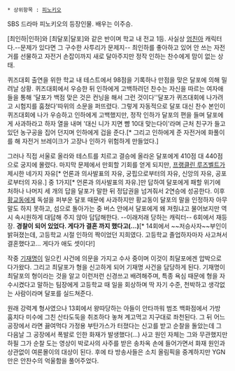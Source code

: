 * 상위항목 : [[피노키오(드라마)|피노키오]]

SBS 드라마 피노키오의 등장인물. 배우는 이주승.

[최인하|인하]와 [최달포|달포]와 같은 반이며 학교 내 전교 1등. 사실상 [[엄친아]] 캐릭터다.--문제가 있다면 그 구수한 사투리가 문제지-- 최인하를 좋아하고 있어 안 쓰는 자전거를 선물하고 자전거 손잡이까지 새로 달아주지만 정작 인하는 찬수에게 맘이 없는 상태. 

퀴즈대회 출연을 위한 학교 내 테스트에서 98점을 기록하나 만점을 맞은 달포에 의해 밀려날 상황. 퀴즈대회에서 우승한 뒤 인하에게 고백하려던 찬수는 자신을 따르는 여자애들을 통해 '달포가 백점 맞은 것은 컨닝을 해서 그런 것이다''달포가 퀴즈대회에 나가려고 시험지를 훔쳤다'따위의 소문을 퍼뜨렸다. 그렇게 자동적으로 달포 대신 찬수 본인이 퀴즈대회에 나가 우승하고 인하에게 고백했지만, 정작 인하가 달포의 편을 들며 달포에게 사과하라고 하자 열을 내며 '대신 니가 지면 뺨 10대 맞는다이'라며 근처 친구가 들고 있던 농구공을 집어 던지며 인하에게 겁을 준다.[* 그리고 인하에게 준 자전거에 화풀이를 해 자전거 브레이크가 고장나 인하가 위험하게 만들었다.] 

그러나 직접 서울로 올라와 테스트를 치르고 결승에 올라온 달포에게 410점 대 440점으로 궁지에 몰렸다. 마지막 문제에서 만회할 기회를 얻게 되지만, [[프랭클린 루즈벨트]]가 제시한 네가지 자유[* 언론과 의사발표의 자유, 궁핍으로부터의 자유, 신앙의 자유, 공포로부터의 자유.] 중 1가지[* 언론과 의사발표의 자유.]만 답하여 달포에게 패할 위기에 처하나 나머지 세 개의 답을 달포가 말한 뒤 정답권을 넘겨줘서 2연승에 성공한다. 이후 [[황교동]]에게 독설을 퍼부운 달포 때문에 사과하지만 황교동이 달포의 말을 인정하자 아무 말도 하지 못하고, 섬으로 돌아가는 중 버스 안에서 달포에게 왜 져줬냐고 물어보지만 역시 속시원하게 대답해 주지 않아 답답해한다. --이래저래 당하는 캐릭터-- 6회에서 재등장. '''경찰이 되어 있었다. 게다가 결혼 까지 했다고(...)'''[* 14회에서 ~~저승사자~~부인이 밝혀졌는데, 고등학교 시절 인하의 짝이었던 지희였다. 고등학교 졸업하자마자 사고쳐서 결혼했다고... 게다가 애도 셋이다!]

작중 [[기재명]]이 일으킨 사건에 의문을 가지고 수사 중이며 이것이 최달포에겐 압박으로 다가왔다. 그리고 최달포가 형을 신고하게 되어 기재명 사건을 담당하게 된다. 기재명이 최달포의 형이라는 것을 알고 이런저런 신경쓰고 배려해주며, 특종 욕심 때문에 형을 자수시켰다고 말하는 팀장에게 고등학교 때 일을 회상하며 딱 자기 수준, 천박하고 생각없는 사람이라며 달포를 실드쳐준다.

원래 강력계 형사였으나 13회에서 왕따당하는 아들이 안타까워 범조 백화점에서 가방 훔치다 미수에 그친 산타도둑을 취조하다 놓쳐 계고먹고 지구대로 좌천된다. 그 뒤 어느 공장에서 라면 끓여먹다 가정용 부탄가스가 터졌다는 신고를 받고 순찰을 돌았는데 그 다음날 그 공장에서 폭발로 인한 화재가 발생했다(...) 사고 원인 자체는 그와 무관했지만 하필 그가 순찰 도는 영상이 박로사의 사주를 받은 송차옥 손에 들어가면서 화재 원인과 상관없이 여론몰이의 대상이 된다. 후에 타 방송사들은 소치 올림픽을 중계하지만 YGN만은 안찬수의 억울함을 풀어주었다.

